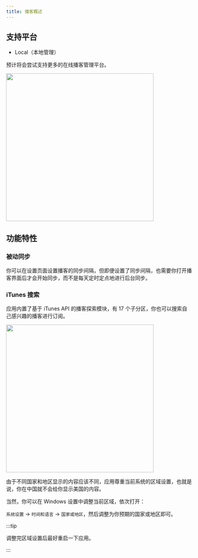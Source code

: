 ```yaml
---
title: 播客概述
---
```



## 支持平台

- Local（本地管理）

预计将会尝试支持更多的在线播客管理平台。

<img src={podcast} width="400px" />

## 功能特性

### 被动同步

你可以在设置页面设置播客的同步间隔，但即便设置了同步间隔，也需要你打开播客界面后才会开始同步，而不是每天定时定点地进行后台同步。

### iTunes 搜索

应用内置了基于 iTunes API 的播客探索模块，有 17 个子分区，你也可以搜索自己感兴趣的播客进行订阅。

<img src={explore} width="400px" />

由于不同国家和地区显示的内容应该不同，应用尊重当前系统的区域设置，也就是说，你在中国就不会给你显示美国的内容。

当然，你可以在 Windows 设置中调整当前区域，依次打开：

`系统设置` -> `时间和语言` -> `国家或地区`，然后调整为你预期的国家或地区即可。

:::tip

调整完区域设置后最好重启一下应用。

:::